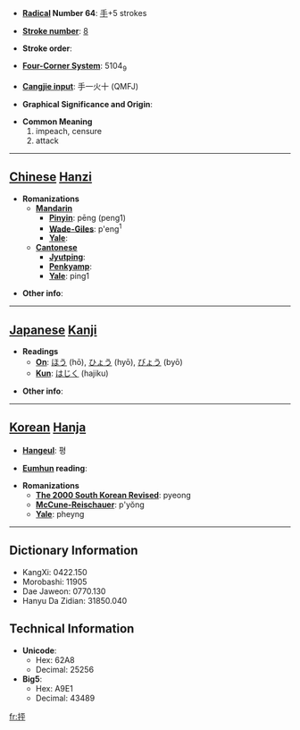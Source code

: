 * '''[[Wiktionary:Chinese radical index| Radical]] Number 64''': [[Wiktionary:Chinese radical index 手|手]]+5 strokes

* '''[[Wiktionary:Chinese total strokes index|Stroke number]]''': [[Wiktionary:Chinese total strokes index 8|8]]

* '''Stroke order''': 

* '''[[Wiktionary:Chinese four corner index|Four-Corner System]]''': 5104<sub>9</sub>

* '''[[Wiktionary:Chinese Cangjie index|Cangjie input]]''': 手一火十 (QMFJ)

* '''Graphical Significance and Origin''': 

* '''Common Meaning'''
*#impeach, censure
*# attack


----

== [[Chinese]] [[Hanzi]] ==

* '''Romanizations'''
** '''[[Mandarin]]'''
*** '''[[Pinyin]]''': pēng (peng1)
*** '''[[Wade-Giles]]''': p'eng<sup>1</sup>
*** '''[[Yale]]''': 
** '''[[Cantonese]]'''
*** '''[[Jyutping]]''':
*** '''[[Penkyamp]]''': 
*** '''[[Yale]]''': ping1

* '''Other info''': 

----

== [[Japanese]] [[Kanji]] ==

* '''Readings'''
** '''[[On]]''': [[ほう]] (hō), [[ひょう]] (hyō), [[びょう]] (byō)
** '''[[Kun]]''': [[はじく]] (hajiku)

* '''Other info''':  

----

== [[Korean]] [[Hanja]] ==

* '''[[Hangeul]]''': 평

* '''[[Eumhun]] reading''': 

* '''Romanizations'''
** '''[[The 2000 South Korean Revised Romanization|The 2000 South Korean Revised]]''': pyeong
** '''[[McCune-Reischauer]]''': p'yŏng
** '''[[Yale]]''': pheyng

----

== Dictionary Information ==

* KangXi: 0422.150
* Morobashi: 11905
* Dae Jaweon: 0770.130
* Hanyu Da Zidian: 31850.040

== Technical Information ==

* '''Unicode''':
** Hex: 62A8
** Decimal: 25256
* '''Big5''':
** Hex: A9E1
** Decimal: 43489

[[fr:抨]]